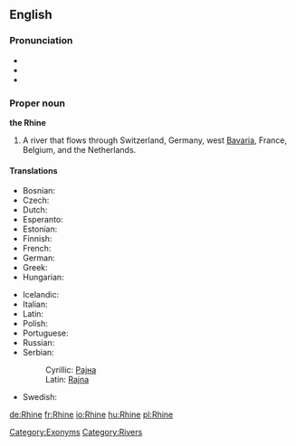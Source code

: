 ==English==
{{wikipedia}}

===Pronunciation===
*{{IPA|/raɪn/}}
*{{audio|en-us-Rhine.ogg|Audio (US)}}
*{{rhymes|aɪn}}

===Proper noun===
'''the Rhine'''

# A river that flows through Switzerland, Germany, west [[Bavaria]], France, Belgium, and the Netherlands.

====Translations====
{{trans-top|river that flows through Europe}}
* Bosnian: {{t-|bs|Rajna|f}}
* Czech: {{t-|cs|Rýn|m}}
* Dutch: {{t-|nl|Rijn|m}}
* Esperanto: {{t-|eo|Rejno|xs=Esperanto}}
* Estonian: {{t-|et|Rein}}
* Finnish: {{t-|fi|Rein}}
* French: {{t+|fr|Rhin|m}}
* German: {{t+|de|Rhein|m}}
* Greek: {{t+|el|Ρήνος|sc=Grek}}
* Hungarian: {{t+|hu|Rajna}}
{{trans-mid}}
* Icelandic: {{t+|is|Rín|f}}
* Italian: {{t-|it|Reno|m}}
* Latin: {{t+|la|Rhenus}}
* Polish: {{t+|pl|Ren}}
* Portuguese: {{t+|pt|Reno|m}}
* Russian: {{t-|ru|Рейн|sc=Cyrl}}
* Serbian:
*: Cyrillic: [[Рајна]] {{f}}
*: Latin: [[Rajna#Serbian|Rajna]] {{f}}
* Swedish: {{t-|sv|Rhen}}
{{trans-bottom}}

[[Category:Exonyms]]
[[Category:Rivers]]

[[de:Rhine]]
[[fr:Rhine]]
[[io:Rhine]]
[[hu:Rhine]]
[[pl:Rhine]]